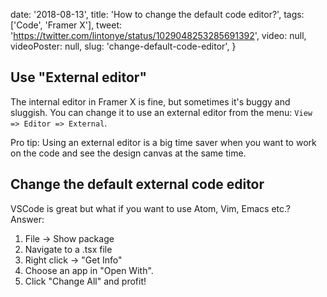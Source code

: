 
  date: '2018-08-13',
  title: 'How to change the default code editor?',
  tags: ['Code', 'Framer X'],
  tweet: 'https://twitter.com/lintonye/status/1029048253285691392',
  video: null,
  videoPoster: null,
  slug: 'change-default-code-editor',
}


## Use "External editor"

The internal editor in Framer X is fine, but sometimes it's buggy and sluggish. You can change it to use an external editor from the menu: `View => Editor => External`.

Pro tip: Using an external editor is a big time saver when you want to work on the code and see the design canvas at the same time.

## Change the default external code editor

VSCode is great but what if you want to use Atom, Vim, Emacs etc.? Answer:

1. File -> Show package
2. Navigate to a .tsx file
3. Right click -> "Get Info"
4. Choose an app in "Open With".
5. Click "Change All" and profit!

